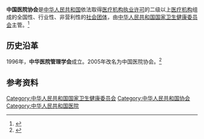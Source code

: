 '''中国医院协会'''是[[中华人民共和国|中华人民共和国]]依法取得[[医疗机构执业许可|医疗机构执业许可]]的二级以上[[医疗机构|医疗机构]]组成的全国性、行业性、非营利性的[[社会团体|社会团体]]，由[[中华人民共和国国家卫生健康委员会|中华人民共和国国家卫生健康委员会]]主管。<ref>{{Cite web|title=中国医院协会|url=http://www.nhc.gov.cn/wjw/ywzgshzzwz/201304/7d4178d76fea428b8aab44a764ab443f.shtml|accessdate=2020-12-11|work=中华人民共和国国家卫生健康委员会|archive-date=2019-06-13|archive-url=https://web.archive.org/web/20190613090904/http://www.nhc.gov.cn/wjw/ywzgshzzwz/201304/7d4178d76fea428b8aab44a764ab443f.shtml}}</ref>

== 历史沿革 ==
1996年，'''中华医院管理学会'''成立。2005年改名为中国医院协会。<ref>{{Cite web|title=协会介绍 / 协会简介_|url=http://www.cha.org.cn/plus/list.php?tid=9|accessdate=2020-12-11|work=中国医院协会|archive-date=2021-05-09|archive-url=https://web.archive.org/web/20210509170146/http://cha.org.cn/plus/list.php?tid=9}}</ref>

== 参考资料 ==
{{reflist}}

[[Category:中华人民共和国国家卫生健康委员会|Category:中华人民共和国国家卫生健康委员会]]
[[Category:中华人民共和国协会|Category:中华人民共和国协会]]
[[Category:中华人民共和国医院|Category:中华人民共和国医院]]